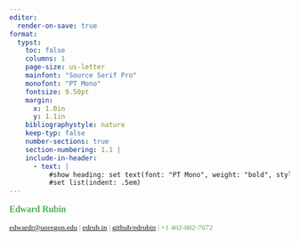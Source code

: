```yaml
---
editor:
  render-on-save: true
format:
  typst:
    toc: false
    columns: 1
    page-size: us-letter
    mainfont: "Source Serif Pro"
    monofont: "PT Mono"
    fontsize: 9.50pt
    margin:
      x: 1.0in
      y: 1.1in
    bibliographystyle: nature
    keep-typ: false
    number-sections: true
    section-numbering: 1.1 |
    include-in-header:
      - text: |
          #show heading: set text(font: "PT Mono", weight: "bold", style: "normal", fill: rgb("#4CAF50"), size: .80em,)
          #set list(indent: .5em)
---
```


:::{style="font-family: 'PT Mono'; font-size: 12pt;"}
[**Edward Rubin**
]{style="color: #4CAF50;"}
:::

:::{style="font-family: 'PT Mono'; font-size: 10pt;"}
[[edwardr@uoregon.edu](mailto:edwardr@uoregon.edu) | [edrub.in](https://edrub.in) | [github/edrubin](https://github.com/edrubin) | +1 402-802-7672
]{style="color: #4CAF50;"}
:::
